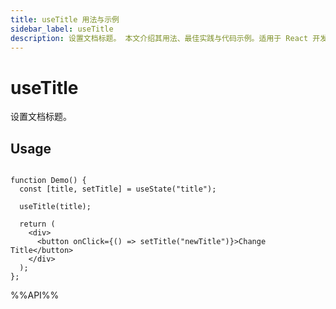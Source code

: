 ```yaml
---
title: useTitle 用法与示例
sidebar_label: useTitle
description: 设置文档标题。 本文介绍其用法、最佳实践与代码示例。适用于 React 开发中需要处理副作用的场景。
---
```

# useTitle

设置文档标题。

## Usage

```tsx live

function Demo() {
  const [title, setTitle] = useState("title");

  useTitle(title);

  return (
    <div>
      <button onClick={() => setTitle("newTitle")}>Change Title</button>
    </div>
  );
};

```

%%API%%